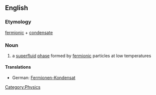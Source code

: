 ==English==
{{wikipedia}}

===Etymology===
[[fermionic]] + [[condensate]]

===Noun===
{{en-noun}}
# {{physics}} a [[superfluid]] [[phase]] formed by [[fermionic]] particles at low temperatures

====Translations====
*German: [[Fermionen-Kondensat]] {{n}}

[[Category:Physics]]